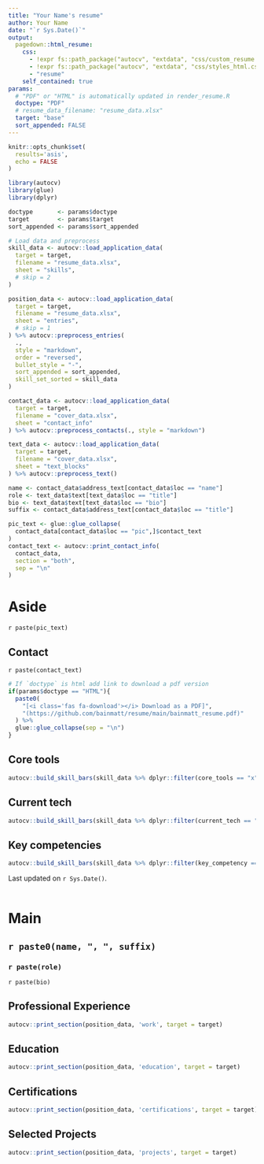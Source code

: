 ```yaml
---
title: "Your Name's resume"
author: Your Name
date: "`r Sys.Date()`"
output:
  pagedown::html_resume:
    css:
      - !expr fs::path_package("autocv", "extdata", "css/custom_resume.css")
      - !expr fs::path_package("autocv", "extdata", "css/styles_html.css")
      - "resume"
    self_contained: true
params:
  # "PDF" or "HTML" is automatically updated in render_resume.R
  doctype: "PDF"
  # resume_data_filename: "resume_data.xlsx"
  target: "base"
  sort_appended: FALSE
---
```


```r
knitr::opts_chunk$set(
  results='asis', 
  echo = FALSE
)

library(autocv)
library(glue)
library(dplyr)

doctype       <- params$doctype
target        <- params$target
sort_appended <- params$sort_appended

# Load data and preprocess
skill_data <- autocv::load_application_data(
  target = target,
  filename = "resume_data.xlsx",
  sheet = "skills",
  # skip = 2
)

position_data <- autocv::load_application_data(
  target = target,
  filename = "resume_data.xlsx",
  sheet = "entries",
  # skip = 1
) %>% autocv::preprocess_entries(
  ., 
  style = "markdown", 
  order = "reversed", 
  bullet_style = "-",
  sort_appended = sort_appended,
  skill_set_sorted = skill_data
)

contact_data <- autocv::load_application_data(
  target = target,
  filename = "cover_data.xlsx",
  sheet = "contact_info"
) %>% autocv::preprocess_contacts(., style = "markdown")

text_data <- autocv::load_application_data(
  target = target,
  filename = "cover_data.xlsx",
  sheet = "text_blocks"
) %>% autocv::preprocess_text()

```

```r

name <- contact_data$address_text[contact_data$loc == "name"]
role <- text_data$text[text_data$loc == "title"]
bio <- text_data$text[text_data$loc == "bio"]
suffix <- contact_data$address_text[contact_data$loc == "title"]

pic_text <- glue::glue_collapse(
  contact_data[contact_data$loc == "pic",]$contact_text
)
contact_text <- autocv::print_contact_info(
  contact_data, 
  section = "both", 
  sep = "\n"
)

```

# Aside

`r paste(pic_text)`

## Contact {#contact}

`r paste(contact_text)`

```r

# If `doctype` is html add link to download a pdf version
if(params$doctype == "HTML"){
  paste0(
    "[<i class='fas fa-download'></i> Download as a PDF]",
    "(https://github.com/bainmatt/resume/main/bainmatt_resume.pdf)"
  ) %>% 
  glue::glue_collapse(sep = "\n")
}

```

## Core tools {#tech}

```r

autocv::build_skill_bars(skill_data %>% dplyr::filter(core_tools == "x"))

```

## Current tech {#stack}

```r

autocv::build_skill_bars(skill_data %>% dplyr::filter(current_tech == "x"))

```

## Key competencies {#skills}

```r

autocv::build_skill_bars(skill_data %>% dplyr::filter(key_competency == "x"))

```

<!-- ## Disclaimer {#disclaimer} -->

<!-- ```{r} -->

<!-- # Set disclaimer in bottom right corner based on `doctype` -->
<!-- if(params$doctype == "HTML") { -->
<!--   glue::glue(" -->
<!--     Made w/ [**pagedown**](https://github.com/rstudio/pagedown). -->
<!--     Source code: [**Github repo**](https://github.com/bainmatt/autocv). -->
<!--   ") -->
<!-- } -->
<!-- if(params$doctype == "PDF") { -->
<!--   glue::glue(" -->
<!--     Made w/ **pagedown::html_resume** -->
<!--     Code: **github.com/bainmatt/autocv** -->
<!--   ") -->
<!-- } -->
<!-- ``` -->

Last updated on `r Sys.Date()`. <br> <br>

# Main

## `r paste0(name, ", ", suffix)` {#title}

### `r paste(role)`

`r paste(bio)`

## Professional Experience {data-icon="suitcase"}

```r
autocv::print_section(position_data, 'work', target = target)
```

## Education {data-icon="graduation-cap" data-concise="true"}

```r
autocv::print_section(position_data, 'education', target = target)
```

## Certifications {data-icon="award" data-concise="true"}

```r
autocv::print_section(position_data, 'certifications', target = target)
```

## Selected Projects {data-icon="code-branch" data-concise="true"}

```r
autocv::print_section(position_data, 'projects', target = target)
```

<!--
## Selected Writing {data-icon="laptop" data-concise="true"}

```r
autocv::print_section(position_data, 'writing', target = target)
```

## Selected Publications {data-icon="file" data-concise="true"}

```r
autocv::print_section(position_data, 'publications', target = target)
```

## Additional information {data-icon="circle-user" data-concise="true"}

```r
autocv::print_section(position_data, 'additional_info', target = target)
```
!-->